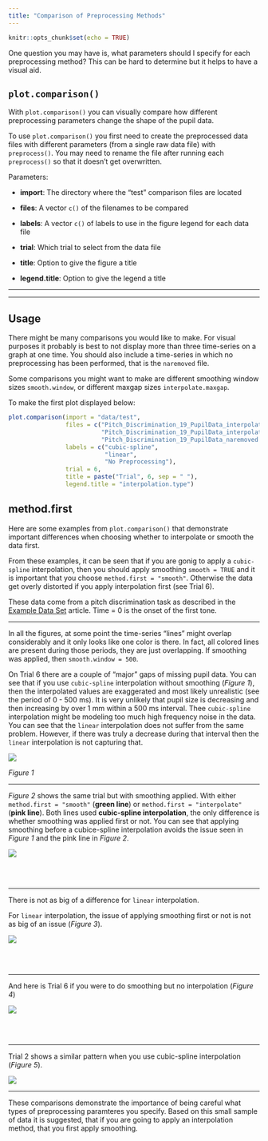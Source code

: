 ```yaml
---
title: "Comparison of Preprocessing Methods"
---
```


```r
knitr::opts_chunk$set(echo = TRUE)
```

One question you may have is, what parameters should I specify for each preprocessing method? This can be hard to determine but it helps to have a visual aid.

## `plot.comparison()`

With `plot.comparison()` you can visually compare how different preprocessing parameters change the shape of the pupil data.

To use `plot.comparison()` you first need to create the preprocessed data files with different parameters (from a single raw data file) with `preprocess()`. You may need to rename the file after running each `preprocess()` so that it doesn't get overwritten. 

Parameters:

* __import__: The directory where the "test" comparison files are located

* __files__:  A vector `c()` of the filenames to be compared

* __labels__:  A vector `c()` of labels to use in the figure legend for each data file

* __trial__: Which trial to select from the data file

* __title__: Option to give the figure a title

* __legend.title__: Option to give the legend a title

********

********

## Usage

There might be many comparisons you would like to make. For visual purposes it probably is best to not display more than three time-series on a graph at one time. You should also include a time-series in which no preprocessing has been performed, that is the `naremoved` file.

Some comparisons you might want to make are different smoothing window sizes `smooth.window`, or different maxgap sizes `interpolate.maxgap`.

To make the first plot displayed below:

```r
plot.comparison(import = "data/test", 
                files = c("Pitch_Discrimination_19_PupilData_interpolated_cubic-spline.txt",
                          "Pitch_Discrimination_19_PupilData_interpolated_linear.txt",
                          "Pitch_Discrimination_19_PupilData_naremoved.txt"),
                labels = c("cubic-spline",
                           "linear",
                           "No Preprocessing"), 
                trial = 6,
                title = paste("Trial", 6, sep = " "),
                legend.title = "interpolation.type")
```


## method.first

Here are some examples from `plot.comparison()` that demonstrate important differences when choosing whether to interpolate or smooth the data first.

From these examples, it can be seen that if you are gonig to apply a `cubic-spline` interpolation, then you should apply smoothing `smooth = TRUE` and it is important that you choose `method.first = "smooth"`. Otherwise the data get overly distorted if you apply interpolation first (see Trial 6).

These data come from a pitch discrimination task as described in the [Example Data Set](https://dr-jt.github.io/pupillometry/articles/Example%20Data%20Set.html) article. Time = 0 is the onset of the first tone.

********

In all the figures, at some point the time-series "lines" might overlap considerably and it only looks like one color is there. In fact, all colored lines are present during those periods, they are just overlapping. If smoothing was applied, then `smooth.window = 500`.

On Trial 6 there are a couple of "major" gaps of missing pupil data. You can see that if you use `cubic-spline` interpolation without smoothing (*Figure 1*), then the interpolated values are exaggerated and most likely unrealistic (see the period of 0 - 500 ms). It is very unlikely that pupil size is decreasing and then increasing by over 1 mm within a 500 ms interval. Thee `cubic-spline` interpolation might be modeling too much high frequency noise in the data. You can see that the `linear` interpolation does not suffer from the same problem. However, if there was truly a decrease during that interval then the `linear` interpolation is not capturing that.

<img src="../reference/figures/Trial6-interpolation.type.png" align = "center" />

*Figure 1*

********

*Figure 2* shows the same trial but with smoothing applied. With either `method.first = "smooth"` (**green line**) or `method.first = "interpolate"` (**pink line**). Both lines used **cubic-spline interpolation**, the only difference is whether smoothing was applied first or not. You can see that applying smoothing before a cubice-spline interpolation avoids the issue seen in *Figure 1* and the pink line in *Figure 2*.

<img src="../reference/figures/Trial6--cubic-spline-hann.png" align = "center" />

<br><br>

********

There is not as big of a difference for `linear` interpolation. 

For `linear` interpolation, the issue of applying smoothing first or not is not as big of an issue (*Figure 3*).

<img src="../reference/figures/Trial6--linear-hann.png" align = "center" />

<br><br>

********

And here is Trial 6 if you were to do smoothing but no interpolation (*Figure 4*)

<img src="../reference/figures/Trial6-smooth.type.png" align = "center" />

<br><br>

********

Trial 2 shows a similar pattern when you use cubic-spline interpolation (*Figure 5*).

<img src="../reference/figures/Trial2--cubic-spline-hann.png" align = "center" />

********

These comparisons demonstrate the importance of being careful what types of preprocessing paramteres you specify. Based on this small sample of data it is suggested, that if you are going to apply an interpolation method, that you first apply smoothing.








